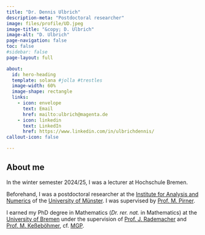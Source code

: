 ```yaml
---
title: "Dr. Dennis Ulbrich"
description-meta: "Postdoctoral researcher"
image: files/profile/UD.jpeg
image-title: "&copy; D. Ulbrich"
image-alt: "D. Ulbrich"
page-navigation: false
toc: false  
#sidebar: false
page-layout: full

about:
  id: hero-heading
  template: solana #jolla #trestles
  image-width: 60%
  image-shape: rectangle
  links:
    - icon: envelope
      text: Email
      href: mailto:ulbrich@magenta.de
    - icon: linkedin
      text: LinkedIn
      href: https://www.linkedin.com/in/ulbrichdennis/
callout-icon: false

---
```


:::{#hero-heading}

## About me

In the winter semester 2024/25, I was a lecturer at Hochschule Bremen.

Beforehand, I was a postdoctoral researcher at the [Institute for Analysis and Numerics](https://www.uni-muenster.de/AMM/en/institute.shtml) of the [University of Münster](https://www.uni-muenster.de/en/). I was supervised by [Prof. M. Pirner](https://www.uni-muenster.de/AMM/en/Pirner/index.shtml). 
  
I earned my PhD degree in Mathematics (*Dr. rer. nat.* in Mathematics) at the [University of Bremen](https://www.uni-bremen.de/en/) under the supervision of [Prof. J. Rademacher](https://www.math.uni-hamburg.de/en/forschung/bereiche/am/ang-dynamische-systeme/personen/rademacher-jens.html) and [Prof. M. Keßeböhmer](https://www.uni-bremen.de/dynsys/members/prof-dr-marc-kesseboehmer), cf. [MGP](https://www.mathgenealogy.org/id.php?id=277103). 


:::



